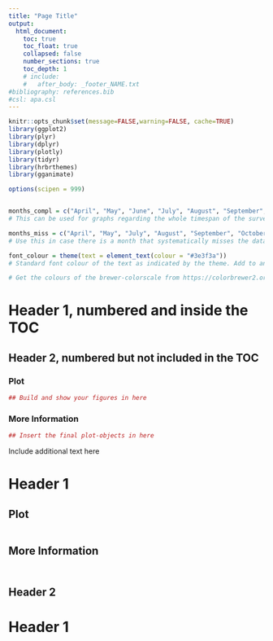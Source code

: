 ```yaml
---
title: "Page Title"
output:
  html_document:
    toc: true
    toc_float: true
    collapsed: false
    number_sections: true
    toc_depth: 1
    # include:
    #   after_body: _footer_NAME.txt
#bibliography: references.bib
#csl: apa.csl
---
```


```r
knitr::opts_chunk$set(message=FALSE,warning=FALSE, cache=TRUE)
library(ggplot2)
library(plyr)
library(dplyr)
library(plotly)
library(tidyr)
library(hrbrthemes)
library(gganimate)

options(scipen = 999)


months_compl = c("April", "May", "June", "July", "August", "September", "October", "November")
# This can be used for graphs regarding the whole timespan of the survey. Just add more months as new waves of Data are collected!

months_miss = c("April", "May", "July", "August", "September", "October", "November") 
# Use this in case there is a month that systematically misses the data needed

font_colour = theme(text = element_text(colour = "#3e3f3a")) 
# Standard font colour of the text as indicated by the theme. Add to any gg plot to make all text in it the same colour as the "normal" body-text. MAY OVERRIDE POTENTIAL INTENDED FONTCOLOURS IN INDIVIDUAL PLOTS 

# Get the colours of the brewer-colorscale from https://colorbrewer2.org/#type=sequential&scheme=Blues&n=5

```


# Header 1, numbered and inside the TOC

## Header 2, numbered but not included in the TOC {.tabset .tabset-fade}

### Plot {-}

```r

## Build and show your figures in here

```

### More Information {-}
```r

## Insert the final plot-objects in here

```

Include additional text here  
<!-- end tabset -->  


# Header 1 {.tabset .tabset-fade}

## Plot {-}

```r


```

## More Information {-} 

```r


```

# {.unnumbered .toc-ignore}

## Header 2

# Header 1